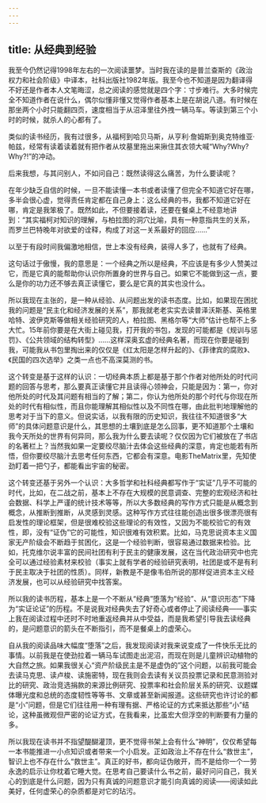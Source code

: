 ```yaml
---
---
---
```

title: 从经典到经验
---







我至今仍然记得1998年左右的一次阅读噩梦。当时我在读的是普兰查斯的《政治权力和社会阶级》中译本，社科出版社1982年版。我至今也不知道是因为翻译得不好还是作者本人文笔晦涩，总之阅读的感觉就是四个字：寸步难行。大多时候完全不知道作者在说什么，偶尔似懂非懂又觉得作者基本上是在胡说八道。有时候在那坐两个小时只能翻四页，速度相当于从沼泽里往外拽一辆马车。等读到第三个小时的时候，就杀人的心都有了。

类似的读书经历，我有过很多，从福柯到哈贝马斯，从亨利·詹姆斯到奥克特维亚·帕兹，经常有读着读着就有把作者从坟墓里拖出来揪住其衣领大喊“Why?Why?Why?!”的冲动。

后来我想，与其问别人，不如问自己：既然读得这么痛苦，为什么要读呢？

在年少缺乏自信的时候，一旦不能读懂一本书或者读懂了但完全不知道它好在哪，多半会很心虚，觉得责任肯定都在自己身上：这么经典的书，我都不知道它好在哪，肯定是我笨极了。既然如此，不但要接着读，还要在餐桌上不经意地讲到：“其实福柯对知识的理解，与柏拉图的洞穴比喻，具有一种意指共生的关系，而罗兰巴特晚年对欲爱的诠释，构成了对这一关系最好的回应……”

以至于有段时间我偏激地相信，世上本没有经典，装得人多了，也就有了经典。

这句话过于傲慢，我的意思是：一个经典之所以是经典，不应该是有多少人赞美过它，而是它真的能帮助你认识你所置身的世界与自己。如果它不能做到这一点，要么是你的功力还不够去真正读懂它，要么是它真的其实也没什么。

所以我现在主张的，是一种从经验、从问题出发的读书态度。比如，如果现在困扰我的问题是“民主化和经济发展的关系”，那我就老老实实去读普泽沃斯基、英格里哈特、波伊克斯等做相关经验研究的人，柏拉图、黑格尔等“大师”估计也帮不上多大忙。15年前你要是在大街上碰见我，打开我的书包，发现的可能都是《规训与惩罚》、《公共领域的结构转型》……这样深奥玄虚的经典名著，而现在你要是碰到我，可能我从书包里掏出来的仅仅是《红太阳是怎样升起的》、《菲律宾的腐败》、《民国的四次选举》之类一点也不高深莫测的书。

这个转变是基于这样的认识：一切经典本质上都是基于那个作者对他所处的时代问题的回答与思考，那么要真正读懂它并且读得心领神会，只能是因为：第一，你对他所处的时代及其问题有相当的了解；第二，你认为他所处的那个时代与你现在所处的时代有相似性，而且你能理解其相似性以及不同性在哪，由此批判地理解他的思考对于当下的意义。但说实话，以我有限的历史知识，我往往不知道很多“大师”的具体问题意识是什么，其思想的土壤到底是怎么回事，更不知道那个土壤和我今天所处的世界有何异同，那么我为什么要去读呢？仅仅因为它们被放在了书店的名著栏上？当然我如果一定要绞尽脑汁去体会这些经典的深意，肯定也能若有所悟，但你要绞尽脑汁去思考任何东西，它都会有深意。电影TheMatrix里，先知使劲盯着一把勺子，都能看出宇宙的秘密。

这个转变还基于另外一个认识：大多哲学和社科经典都写作于“实证”几乎不可能的时代，比如，在二战之前，基本上不存在大规模的民意调查、完整的宏观经济和社会数据、科学上严谨的统计技术等等，所以大多数经典的写作方式只能是从概念到概念，从推断到推断，从灵感到灵感。这种写作方式往往能创造出很多很漂亮很有启发性的理论框架，但是很难校验这些理论的有效性，又因为不能校验它的有效性，即，没有“证伪”它的可能性，知识很难有效积累。比如，马克思说资本主义国家无产阶级会不断趋于贫困化，这是一个经验判断，很容易通过数据来检验。比如，托克维尔说丰富的民间社团有利于民主的健康发展，这在当代政治研究中也完全可以通过经验素材来校验（事实上就有学者的经验研究表明，社团是或不是有利于民主取决于社团的性质）。同样，新教是不是像韦伯所说的那样促进资本主义经济发展，也可以从经验研究中找答案。

所以我的读书历程，基本上是一个不断从“经典”堕落为“经验”、从“意识形态”下降为“实证论证”的历程。不是说我对经典失去了好奇心或者停止了阅读经典——事实上我在阅读过程中还时不时地重返经典并从中受益，而是我希望引导我去读经典的，是问题意识的箭头在不断指引，而不是餐桌上的虚荣心。

自从我的阅读品味大幅度“堕落”之后，我发现阅读对我来说变成了一件快乐无比的事情。以前我是在使劲拉着一辆马车试图走出泥沼，而现在则是儿童辨识动植物的大自然之旅。如果我很关心“资产阶级民主是不是虚伪的”这个问题，以前我可能会去读马克思、读卢梭、读施密特，现在我则会去读有关议员投票记录和民意测验对比的研究、政治竞选捐款的来源比例研究、投票率和社会阶层关系的研究、议题媒体曝光度和总统的态度韧性等等书、文章或甚至新闻报道。这些研究也许讨论的都是“小”问题，但是它们往往用一种有理有据、严格论证的方式来抵达那些“小”结论，这种虽微观但严密的论证方式，在我看来，比虽宏大但浮空的判断要有力量的多。

所以我现在读书并不指望醍醐灌顶，更不觉得书架上会有什么“神明”，仅仅希望每一本书能推进一小点知识或者带来一个小启发。正如政治上不存在什么“救世主”，智识上也不存在什么“救世主”。真正的好书，都向证伪敞开，而不是给你一个一劳永逸的启示让你枕着它睡大觉。在思考自己要读什么书之前，最好问问自己，我关心的到底是什么问题，因为只有真诚的问题意识才能引向真诚的阅读——阅读如此美好，任何虚荣心的杂质都是对它的玷污。